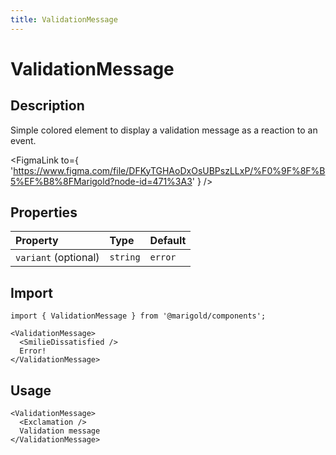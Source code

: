 ```yaml
---
title: ValidationMessage
---
```



# ValidationMessage

## Description

Simple colored element to display a validation message as a reaction to an event.

<FigmaLink
  to={
    'https://www.figma.com/file/DFKyTGHAoDxOsUBPszLLxP/%F0%9F%8F%B5%EF%B8%8FMarigold?node-id=471%3A3'
  }
/>

## Properties

| Property             | Type     | Default |
| :------------------- | :------- | :------ |
| `variant` (optional) | `string` | `error` |

## Import

```tsx onlyCode
import { ValidationMessage } from '@marigold/components';
```

```tsx expandCode
<ValidationMessage>
  <SmilieDissatisfied />
  Error!
</ValidationMessage>
```

## Usage

```tsx
<ValidationMessage>
  <Exclamation />
  Validation message
</ValidationMessage>
```
